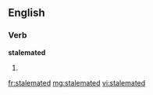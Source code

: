 ==English==

===Verb===
'''stalemated'''

# {{past of|[[stalemate]]}}

[[fr:stalemated]]
[[mg:stalemated]]
[[vi:stalemated]]